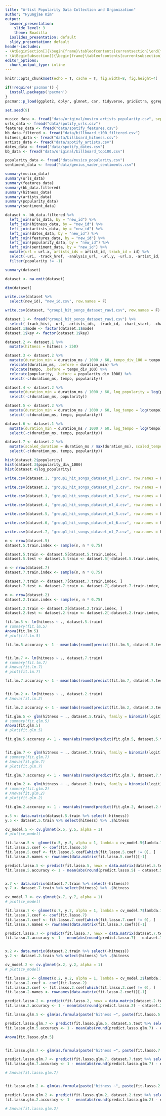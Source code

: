 ```yaml
---
title: "Artist Popularity Data Collection and Organization"
author: "Hyungjae Kim"
output:
  beamer_presentation:
    slide_level: 3
    theme: Boadilla
  ioslides_presentation: default
  slidy_presentation: default
header-includes:
- \AtBeginSection[]{\begin{frame}\tableofcontents[currentsection]\end{frame}}
- \AtBeginSubsection[]{\begin{frame}\tableofcontents[currentsubsection]\end{frame}{}}
editor_options: 
  chunk_output_type: inline
---
```



```r
knitr::opts_chunk$set(echo = T, cache = T, fig.width=8, fig.height=4)

if(!require('pacman')) {
  install.packages('pacman')
}
pacman::p_load(ggplot2, dplyr, glmnet, car, tidyverse, gridExtra, ggrepel, plotly, skimr, data.table, xtable) 

set.seed(9)
```

```r
musico_data <- fread("data/original/musico_artists_popularity.csv", sep = "\t")
urls_data <- fread("data/spotify_urls.csv")
features_data <- fread("data/spotify_features.csv")
bb_data.filtered <- fread("data/billboard_t100_filtered.csv")
hitness_data <- fread("data/billboard_hitness.csv")
artists_data <- fread("data/spotify_artists.csv")
dates_data <- fread("data/spotify_dates.csv")
bb_data <- fread("data/original/billboard_top100.csv")

popularity_data <- fread("data/musico_popularity.csv")
sentiment_data <- fread("data/genius_vader_sentiments.csv")
```

```r
summary(musico_data)
summary(urls_data)
summary(features_data)
summary(bb_data.filtered)
summary(hitness_data)
summary(artists_data)
summary(popularity_data)
summary(sentiment_data)
```

```r
dataset <- bb_data.filtered %>%
  left_join(urls_data, by = "new_id") %>%
  left_join(hitness_data, by = "new_id") %>%
  left_join(artists_data, by = "new_id") %>%
  left_join(dates_data, by = "new_id") %>%
  left_join(features_data, by = "new_id") %>%
  left_join(popularity_data, by = "new_id") %>%
  left_join(sentiment_data, by = "new_id") %>%
  mutate(url = url.x, artists_ids = artist_id, track_id = id) %>%
  select(-uri, -track_href, -analysis_url, -url.y, -url.x, -artist_id, -id, -type) %>%
  filter(popularity != -1)

summary(dataset)

dataset <- na.omit(dataset)

dim(dataset)

write.csv(dataset %>%
  select(new_id), "new_id.csv", row.names = F)

write.csv(dataset, "group1_hit_songs_dataset_raw1.csv", row.names = F)
```

```r
dataset.1 <- fread("group1_hit_songs_dataset_raw1.csv") %>%
  select(-track_hist, -url, -artists_ids, -track_id, -chart_start, -chart_end, -new_id)
dataset.1$mode <- factor(dataset.1$mode)
dataset.1$key <- factor(dataset.1$key)

dataset.2 <- dataset.1 %>%
  mutate(hitness = hitness > 250)

dataset.3 <- dataset.2 %>%
  mutate(duration_min = duration_ms / 1000 / 60, tempo_div_100 = tempo / 100, popularity_div_1000 = popularity / 1000) %>%
  relocate(duration_ms, .before = duration_min) %>%
  relocate(tempo, .before = tempo_div_100) %>%
  relocate(popularity, .before = popularity_div_1000) %>%
  select(-c(duration_ms, tempo, popularity))

dataset.4 <- dataset.2 %>%
  mutate(duration_min = duration_ms / 1000 / 60, log_popularity = log(popularity)) %>%
  select(-c(duration_ms, popularity))

dataset.5 <- dataset.2 %>%
  mutate(duration_min = duration_ms / 1000 / 60, log_tempo = log(tempo), log_popularity = log(popularity)) %>%
  select(-c(duration_ms, tempo, popularity))

dataset.6 <- dataset.1 %>%
  mutate(duration_min = duration_ms / 1000 / 60, log_tempo = log(tempo), log_popularity = log(popularity)) %>%
  select(-c(duration_ms, tempo, popularity))

dataset.7 <- dataset.2 %>%
  mutate(scaled_duration = duration_ms / max(duration_ms), scaled_tempo = tempo / max(tempo), scaled_popularity = popularity / max(popularity)) %>%
  select(-c(duration_ms, tempo, popularity))
```

```r
hist(dataset.2$popularity)
hist(dataset.3$popularity_div_1000)
hist(dataset.4$log_popularity)
```

```r
write.csv(dataset.1, "group1_hit_songs_dataset_ml_1.csv", row.names = F)

write.csv(dataset.2, "group1_hit_songs_dataset_ml_2.csv", row.names = F)

write.csv(dataset.3, "group1_hit_songs_dataset_ml_3.csv", row.names = F)

write.csv(dataset.4, "group1_hit_songs_dataset_ml_4.csv", row.names = F)

write.csv(dataset.5, "group1_hit_songs_dataset_ml_5.csv", row.names = F)

write.csv(dataset.6, "group1_hit_songs_dataset_ml_6.csv", row.names = F)

write.csv(dataset.7, "group1_hit_songs_dataset_ml_7.csv", row.names = F)

```

```r
n <- nrow(dataset.5)
dataset.5.train.index <- sample(n, n * 0.75)

dataset.5.train <- dataset.5[dataset.5.train.index, ]
dataset.5.test <- dataset.5.train <- dataset.5[-dataset.5.train.index, ]

n <- nrow(dataset.7)
dataset.7.train.index <- sample(n, n * 0.75)

dataset.7.train <- dataset.7[dataset.7.train.index, ]
dataset.7.test <- dataset.7.train <- dataset.7[-dataset.7.train.index, ]

n <- nrow(dataset.2)
dataset.2.train.index <- sample(n, n * 0.75)

dataset.2.train <- dataset.2[dataset.2.train.index, ]
dataset.2.test <- dataset.2.train <- dataset.2[-dataset.2.train.index, ]
```


```r
fit.lm.5 <- lm(hitness ~ ., dataset.5.train)
# summary(fit.lm.5)
Anova(fit.lm.5)
# plot(fit.lm.5)

fit.lm.5.accuracy <- 1 - mean(abs(round(predict(fit.lm.5, dataset.5.test)) - dataset.5.test$hitness))


fit.lm.7 <- lm(hitness ~ ., dataset.7.train)
# summary(fit.lm.7)
# Anova(fit.lm.7)
# plot(fit.lm.7)

fit.lm.7.accuracy <- 1 - mean(abs(round(predict(fit.lm.7, dataset.7.test)) - dataset.7.test$hitness))


fit.lm.2 <- lm(hitness ~ ., dataset.2.train)
# Anova(fit.lm.2)

fit.lm.2.accuracy <- 1 - mean(abs(round(predict(fit.lm.2, dataset.2.test)) - dataset.2.test$hitness))
```

```r
fit.glm.5 <- glm(hitness ~ ., dataset.5.train, family = binomial(logit))
# summary(fit.glm.5)
Anova(fit.glm.5)
# plot(fit.glm.5)

fit.glm.5.accuracy <- 1 - mean(abs(round(predict(fit.glm.5, dataset.5.test, type = "response")) - dataset.5.test$hitness))


fit.glm.7 <- glm(hitness ~ ., dataset.7.train, family = binomial(logit))
# summary(fit.glm.7)
# Anova(fit.glm.7)
# plot(fit.glm.7)

fit.glm.7.accuracy <- 1 - mean(abs(round(predict(fit.glm.7, dataset.7.test, type = "response")) - dataset.7.test$hitness))

fit.glm.2 <- glm(hitness ~ ., dataset.2.train, family = binomial(logit))
# summary(fit.glm.2)
# Anova(fit.glm.2)
# plot(fit.glm.2)

fit.glm.2.accuracy <- 1 - mean(abs(round(predict(fit.glm.2, dataset.2.test, type = "response")) - dataset.2.test$hitness))
```

```r
x.5 <- data.matrix(dataset.5.train %>% select(-hitness))
y.5 <- dataset.5.train %>% select(hitness) %>% .$hitness

cv_model.5 <- cv.glmnet(x.5, y.5, alpha = 1)
# plot(cv_model)

fit.lasso.5 <- glmnet(x.5, y.5, alpha = 1, lambda = cv_model.5$lambda.1se)
fit.lasso.5.coef <- coef(fit.lasso.5)
fit.lasso.5.coef <- fit.lasso.5.coef[which(fit.lasso.5.coef != 0), ]
fit.lasso.5.names <- rownames(data.matrix(fit.lasso.5.coef))[-1]

predict.lasso.5 <- predict(fit.lasso.5, newx = data.matrix(dataset.5.test %>% select(-hitness)), type = "response")
fit.lasso.5.accuracy <- 1 - mean(abs(round(predict.lasso.5) - dataset.5.test$hitness))


x.7 <- data.matrix(dataset.7.train %>% select(-hitness))
y.7 <- dataset.7.train %>% select(hitness) %>% .$hitness

cv_model.7 <- cv.glmnet(x.7, y.7, alpha = 1)
# plot(cv_model)

fit.lasso.7 <- glmnet(x.7, y.7, alpha = 1, lambda = cv_model.7$lambda.1se)
fit.lasso.7.coef <- coef(fit.lasso.7)
fit.lasso.7.coef <- fit.lasso.7.coef[which(fit.lasso.7.coef != 0), ]
fit.lasso.7.names <- rownames(data.matrix(fit.lasso.7.coef))[-1]

predict.lasso.7 <- predict(fit.lasso.7, newx = data.matrix(dataset.7.test %>% select(-hitness)), type = "response")
fit.lasso.7.accuracy <- 1 - mean(abs(round(predict.lasso.7) - dataset.7.test$hitness))


x.2 <- data.matrix(dataset.2.train %>% select(-hitness))
y.2 <- dataset.2.train %>% select(hitness) %>% .$hitness

cv_model.2 <- cv.glmnet(x.2, y.2, alpha = 1)
# plot(cv_model)

fit.lasso.2 <- glmnet(x.2, y.2, alpha = 1, lambda = cv_model.2$lambda.1se)
fit.lasso.2.coef <- coef(fit.lasso.2)
fit.lasso.2.coef <- fit.lasso.2.coef[which(fit.lasso.2.coef != 0), ]
fit.lasso.2.names <- rownames(data.matrix(fit.lasso.2.coef))[-1]

predict.lasso.2 <- predict(fit.lasso.2, newx = data.matrix(dataset.2.test %>% select(-hitness)), type = "response")
fit.lasso.2.accuracy <- 1 - mean(abs(round(predict.lasso.2) - dataset.2.test$hitness))
```

```r
fit.lasso.glm.5 <- glm(as.formula(paste("hitness ~", paste(fit.lasso.5.names, collapse = " + "))), dataset.5.train, family = binomial(logit))

predict.lasso.glm.7 <- predict(fit.lasso.glm.5, dataset.5.test %>% select(fit.lasso.5.names), type = "response")
fit.lasso.glm.5.accuracy <- 1 - mean(abs(round(predict.lasso.glm.7) - dataset.5.test$hitness))

Anova(fit.lasso.glm.5)


fit.lasso.glm.7 <- glm(as.formula(paste("hitness ~", paste(fit.lasso.7.names, collapse = " + "))), dataset.7.train, family = binomial(logit))

predict.lasso.glm.7 <- predict(fit.lasso.glm.7, dataset.7.test %>% select(fit.lasso.7.names), type = "response")
fit.lasso.glm.7.accuracy <- 1 - mean(abs(round(predict.lasso.glm.7) - dataset.7.test$hitness))

# Anova(fit.lasso.glm.7)


fit.lasso.glm.2 <- glm(as.formula(paste("hitness ~", paste(fit.lasso.2.names, collapse = " + "))), dataset.2.train, family = binomial(logit))

predict.lasso.glm.2 <- predict(fit.lasso.glm.2, dataset.2.test %>% select(fit.lasso.2.names), type = "response")
fit.lasso.glm.2.accuracy <- 1 - mean(abs(round(predict.lasso.glm.2) - dataset.2.test$hitness))

# Anova(fit.lasso.glm.2)
```
